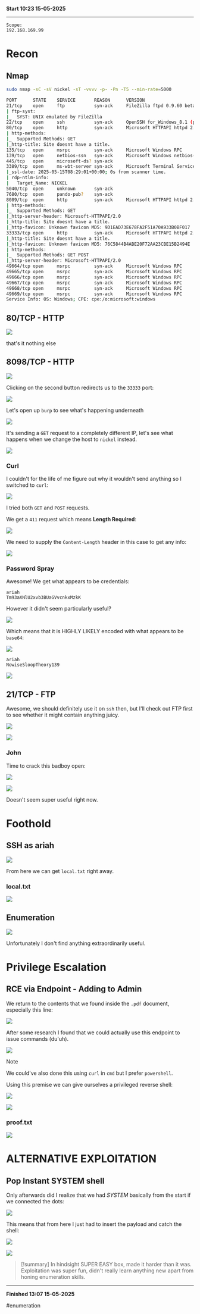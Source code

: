 **Start 10:23 15-05-2025**

---
```
Scope:
192.168.169.99
```
# Recon

## Nmap

```bash
sudo nmap -sC -sV nickel -sT -vvvv -p- -Pn -T5 --min-rate=5000

PORT      STATE    SERVICE       REASON      VERSION
21/tcp    open     ftp           syn-ack     FileZilla ftpd 0.9.60 beta
| ftp-syst: 
|_  SYST: UNIX emulated by FileZilla
22/tcp    open     ssh           syn-ack     OpenSSH for_Windows_8.1 (protocol 2.0)
80/tcp    open     http          syn-ack     Microsoft HTTPAPI httpd 2.0 (SSDP/UPnP)
| http-methods: 
|_  Supported Methods: GET
|_http-title: Site doesnt have a title.
135/tcp   open     msrpc         syn-ack     Microsoft Windows RPC
139/tcp   open     netbios-ssn   syn-ack     Microsoft Windows netbios-ssn
445/tcp   open     microsoft-ds? syn-ack
3389/tcp  open     ms-wbt-server syn-ack     Microsoft Terminal Services
|_ssl-date: 2025-05-15T08:29:01+00:00; 0s from scanner time.
| rdp-ntlm-info: 
|   Target_Name: NICKEL
5040/tcp  open     unknown       syn-ack
7680/tcp  open     pando-pub?    syn-ack
8089/tcp  open     http          syn-ack     Microsoft HTTPAPI httpd 2.0 (SSDP/UPnP)
| http-methods: 
|_  Supported Methods: GET
|_http-server-header: Microsoft-HTTPAPI/2.0
|_http-title: Site doesnt have a title.
|_http-favicon: Unknown favicon MD5: 9D1EAD73E678FA2F51A70A933B0BF017
33333/tcp open     http          syn-ack     Microsoft HTTPAPI httpd 2.0 (SSDP/UPnP)
|_http-title: Site doesnt have a title.
|_http-favicon: Unknown favicon MD5: 76C5844B4ABE20F72AA23CBE15B2494E
| http-methods: 
|_  Supported Methods: GET POST
|_http-server-header: Microsoft-HTTPAPI/2.0
49664/tcp open     msrpc         syn-ack     Microsoft Windows RPC
49665/tcp open     msrpc         syn-ack     Microsoft Windows RPC
49666/tcp open     msrpc         syn-ack     Microsoft Windows RPC
49667/tcp open     msrpc         syn-ack     Microsoft Windows RPC
49668/tcp open     msrpc         syn-ack     Microsoft Windows RPC
49669/tcp open     msrpc         syn-ack     Microsoft Windows RPC
Service Info: OS: Windows; CPE: cpe:/o:microsoft:windows
```

## 80/TCP - HTTP

![](../../../assets/807d19c7020e43d38dd4bc12c3da84d4.png)

that's it nothing else

## 8098/TCP - HTTP

![](../../../assets/d3126849362a9169b50f3f8de1f21030.png)

Clicking on the second button redirects us to the `33333` port:

![](../../../assets/bfc3bf63b5574a08f967eee15060b606.png)

Let's open up `burp` to see what's happening underneath

![](../../../assets/cdb08c814c7f3e1109f90a533c219c61.png)

It's sending a `GET` request to a completely different IP, let's see what happens when we change the host to `nickel` instead.

![](../../../assets/d778e319ddf53376ea042ca6644a7841.png)

### Curl

I couldn't for the life of me figure out why it wouldn't send anything so I switched to `curl`:

![](../../../assets/d87f0935f005745879a289b5b195ca96.png)

I tried both `GET` and `POST` requests.

We get a `411` request which means **Length Required**:

![](../../../assets/7d9d4cd1780a4024e18786f2c0dfd34c.png)

We need to supply the `Content-Length` header in this case to get any info:

![](../../../assets/a5d7ef8ef69c475b57bcdd773f8d8c92.png)

### Password Spray

Awesome! We get what appears to be credentials:

```
ariah
Tm93aXNlU2xvb3BUaGVvcnkxMzkK
```

However it didn't seem particularly useful?

![](../../../assets/2867e9eb3b3de62b2596bb9a33bbd88f.png)

Which means that it is HIGHLY LIKELY encoded with what appears to be `base64`:

![](../../../assets/edecdaf50483baca4829443878836d55.png)

```
ariah
NowiseSloopTheory139
```

![](../../../assets/03798aa01c9319b7d13c04bdc8d07c90.png)

## 21/TCP - FTP

Awesome, we should definitely use it on `ssh` then, but I'll check out FTP first to see whether it might contain anything juicy.

![](../../../assets/1638bbe85457b34b8941b1796bacd677.png)

![](../../../assets/dee8eda858efd445d8678a44027b18a7.png)

### John

Time to crack this badboy open:

![](../../../assets/ceba71f5c84bb566a2a629af2c4d1091.png)

![](../../../assets/347a2459aea8f83a32e45a2f53ae93b6.png)

Doesn't seem super useful right now.

# Foothold
## SSH as ariah

![](../../../assets/c66b84985ba735609dd06b99a00cbf7e.png)

From here we can get `local.txt` right away.

### local.txt

![](../../../assets/bbaf2c3111979a0edd1a1f0fb61d67e5.png)

## Enumeration

![](../../../assets/b7b29141ebffcb19db43daae5e89aafd.png)

Unfortunately I don't find anything extraordinarily useful.

# Privilege Escalation
## RCE via Endpoint - Adding to Admin

We return to the contents that we found inside the `.pdf` document, especially this line:

![](../../../assets/930296498b0c44b54fdf197178f90793.png)

After some research I found that we could actually use this endpoint to issue commands (du'uh).

![](../../../assets/f5bba2f7614c01c5a4122a650b92abe1.png)

>[!note]
>We could've also done this using `curl` in `cmd` but I prefer `powershell`.

Using this premise we can give ourselves a privileged reverse shell:

![](../../../assets/02379e90c896c1be9e9cd7718cdd3f5d.png)

![](../../../assets/0f4e51842273b3bd955a64181666285d.png)

### proof.txt

![](../../../assets/efea24c69e87d6f17819b8dd72644826.png)

# ALTERNATIVE EXPLOITATION
## Pop Instant SYSTEM shell

Only afterwards did I realize that we had *SYSTEM* basically from the start if we connected the dots:

![](../../../assets/b206f62cba16b9e32547c122691d9123.png)

This means that from here I just had to insert the payload and catch the shell:

![](../../../assets/60e585fad9bf3dfef15abed6ad4cb5af.png)

![](../../../assets/062b6de4ee1b964d5a9a11d85e690623.png)

>[!summary]
>In hindsight SUPER EASY box, made it harder than it was.
>Exploitation was super fun, didn't really learn anything new apart from honing enumeration skills.

---

**Finished 13:07 15-05-2025**

[^Links]: [[OSCP Prep]]

#enumeration 
